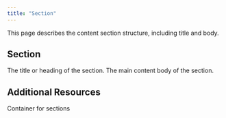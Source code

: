 ```yaml
---
title: "Section"
---
```

This page describes the content section structure, including title and body.

## Section

<ParamField path="title" type="String!" required>
  The title or heading of the section.
</ParamField>

<ParamField path="content" type="String!" required>
  The main content body of the section.
</ParamField>

## Additional Resources

<CardGroup cols={2}>
  <Card title="DeltaElement Schema" icon="cube" href="/integrations/graphql-api/objects/delta-element">
    Container for sections
  </Card>
</CardGroup>